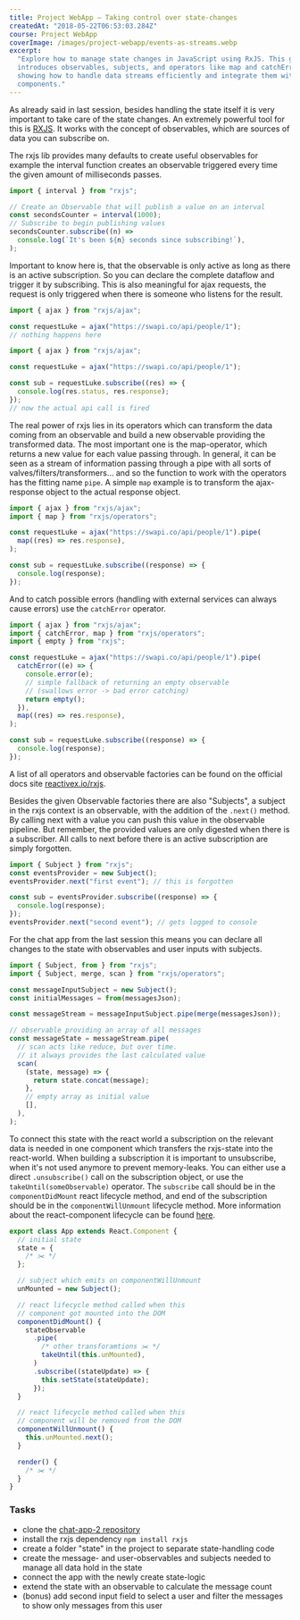 ```yaml
---
title: Project WebApp — Taking control over state-changes
createdAt: "2018-05-22T06:53:03.284Z"
course: Project WebApp
coverImage: /images/project-webapp/events-as-streams.webp
excerpt:
  "Explore how to manage state changes in JavaScript using RxJS. This guide
  introduces observables, subjects, and operators like map and catchError,
  showing how to handle data streams efficiently and integrate them with React
  components."
---
```


As already said in last session, besides handling the state itself it is very
important to take care of the state changes. An extremely powerful tool for this
is [RXJS](https://github.com/reactivex/rxjs). It works with the concept of
observables, which are sources of data you can subscribe on.

The rxjs lib provides many defaults to create useful observables for example the
interval function creates an observable triggered every time the given amount of
milliseconds passes.

```js
import { interval } from "rxjs";

// Create an Observable that will publish a value on an interval
const secondsCounter = interval(1000);
// Subscribe to begin publishing values
secondsCounter.subscribe((n) =>
  console.log(`It's been ${n} seconds since subscribing!`),
);
```

Important to know here is, that the observable is only active as long as there
is an active subscription. So you can declare the complete dataflow and trigger
it by subscribing. This is also meaningful for ajax requests, the request is
only triggered when there is someone who listens for the result.

```js
import { ajax } from "rxjs/ajax";

const requestLuke = ajax("https://swapi.co/api/people/1");
// nothing happens here
```

```js
import { ajax } from "rxjs/ajax";

const requestLuke = ajax("https://swapi.co/api/people/1");

const sub = requestLuke.subscribe((res) => {
  console.log(res.status, res.response);
});
// now the actual api call is fired
```

The real power of rxjs lies in its operators which can transform the data coming
from an observable and build a new observable providing the transformed data.
The most important one is the map-operator, which returns a new value for each
value passing through. In general, it can be seen as a stream of information
passing through a pipe with all sorts of valves/filters/transformers... and so
the function to work with the operators has the fitting name `pipe`. A simple
`map` example is to transform the ajax-response object to the actual response
object.

```js
import { ajax } from "rxjs/ajax";
import { map } from "rxjs/operators";

const requestLuke = ajax("https://swapi.co/api/people/1").pipe(
  map((res) => res.response),
);

const sub = requestLuke.subscribe((response) => {
  console.log(response);
});
```

And to catch possible errors (handling with external services can always cause
errors) use the `catchError` operator.

```js
import { ajax } from "rxjs/ajax";
import { catchError, map } from "rxjs/operators";
import { empty } from "rxjs";

const requestLuke = ajax("https://swapi.co/api/people/1").pipe(
  catchError((e) => {
    console.error(e);
    // simple fallback of returning an empty observable
    // (swallows error -> bad error catching)
    return empty();
  }),
  map((res) => res.response),
);

const sub = requestLuke.subscribe((response) => {
  console.log(response);
});
```

A list of all operators and observable factories can be found on the official
docs site [reactivex.io/rxjs](http://reactivex.io/rxjs).

Besides the given Observable factories there are also "Subjects", a subject in
the rxjs context is an observable, with the addition of the `.next()` method. By
calling next with a value you can push this value in the observable pipeline.
But remember, the provided values are only digested when there is a subscriber.
All calls to next before there is an active subscription are simply forgotten.

```js
import { Subject } from "rxjs";
const eventsProvider = new Subject();
eventsProvider.next("first event"); // this is forgotten

const sub = eventsProvider.subscribe((response) => {
  console.log(response);
});
eventsProvider.next("second event"); // gets logged to console
```

For the chat app from the last session this means you can declare all changes to
the state with observables and user inputs with subjects.

```js
import { Subject, from } from "rxjs";
import { Subject, merge, scan } from "rxjs/operators";

const messageInputSubject = new Subject();
const initialMessages = from(messagesJson);

const messageStream = messageInputSubject.pipe(merge(messagesJson));

// observable providing an array of all messages
const messageState = messageStream.pipe(
  // scan acts like reduce, but over time.
  // it always provides the last calculated value
  scan(
    (state, message) => {
      return state.concat(message);
    },
    // empty array as initial value
    [],
  ),
);
```

To connect this state with the react world a subscription on the relevant data
is needed in one component which transfers the rxjs-state into the react-world.
When building a subscription it is important to unsubscribe, when it's not used
anymore to prevent memory-leaks. You can either use a direct `.unsubscribe()`
call on the subscription object, or use the `takeUntil(someObservable)`
operator. The `subscribe` call should be in the `componentDidMount` react
lifecycle method, and end of the subscription should be in the
`componentWillUnmount` lifecycle method. More information about the
react-component lifecycle can be found
[here](https://reactjs.org/docs/react-component.html#the-component-lifecycle).

```jsx
export class App extends React.Component {
  // initial state
  state = {
    /* ✂️ */
  };

  // subject which emits on componentWillUnmount
  unMounted = new Subject();

  // react lifecycle method called when this
  // component got mounted into the DOM
  componentDidMount() {
    stateObservable
      .pipe(
        /* other transforamtions ✂️ */
        takeUntil(this.unMounted),
      )
      .subscribe((stateUpdate) => {
        this.setState(stateUpdate);
      });
  }

  // react lifecycle method called when this
  // component will be removed from the DOM
  componentWillUnmount() {
    this.unMounted.next();
  }

  render() {
    /* ✂️ */
  }
}
```

### Tasks

- clone the [chat-app-2 repository](https://github.com/kaoDev/chat-app-2)
- install the rxjs dependency `npm install rxjs`
- create a folder "state" in the project to separate state-handling code
- create the message- and user-observables and subjects needed to manage all
  data hold in the state
- connect the app with the newly create state-logic
- extend the state with an observable to calculate the message count
- (bonus) add second input field to select a user and filter the messages to
  show only messages from this user

